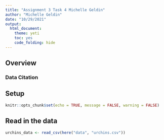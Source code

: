 ```yaml
---
title: "Assignment 3 Task 4 Michelle Geldin"
author: "Michelle Geldin"
date: "10/29/2021"
output:
  html_document: 
    theme: yeti
    toc: yes
    code_folding: hide
---
```

## Overview

### Data Citation

## Setup
```r
knitr::opts_chunk$set(echo = TRUE, message = FALSE, warning = FALSE)
```

## Read in the data

```r
urchins_data <- read_csv(here("data", "urchins.csv"))
```

